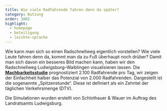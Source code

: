 ```yaml
---
title: Wie viele Radfahrende fahren denn da später?
category: Nutzung
order: 1002
highlight:
  - homepage
  - beteiligung
  - leichte-sprache
---
```

Wie kann man sich so einen Radschnellweg eigentlich vorstellen? Wie viele Leute fahren denn da, kommt man da zu Fuß überhaupt noch drüber? Damit man sich davon ein besseres Bild machen kann, haben wir den Radschnellweg Ludwigsburg–Waiblingen visualisieren lassen. Die [**Machbarkeitsstudie**](https://www.landkreis-ludwigsburg.de/de/verkehr-sicherheit-ordnung/radverkehr/radschnellwege/machbarkeitsstudie-radschnellverbindung-ludwigsburg-waiblingen/) prognostiziert 2.100 Radfahrende pro Tag, wir zeigen der Einfachheit halber das Potenzial von 2.000 Radfahrenden. Dargestellt ist die sogenannte „Spitzenstunde“. Diese ist definiert als ein Zehntel der täglichen Verkehrsmenge (DTV).

Die Simulationen wurden erstellt von Schlothauer & Wauer im Auftrag des Landratsamts Ludwigsburg.

<YouTubePreview link="https://www.youtube.com/watch?v=pqtAmXkCeEU" previewImage="/src/assets/faqs/wie-viele-radfahrende-fahren-denn-da-spaeter/radschnellweg-simulation.png" />
